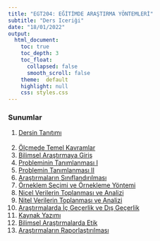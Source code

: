 ```yaml
---
title: "EGT204: EĞİTİMDE ARAŞTIRMA YÖNTEMLERİ"
subtitle: "Ders Iceriği"
date: "18/01/2022"
output: 
  html_document:
    toc: true
    toc_depth: 3
    toc_float: 
      collapsed: false
      smooth_scroll: false
    theme:  default
    highlight: null
    css: styles.css
---
```


### Sunumlar

1. [Dersin Tanıtımı](sunum/01.html)  
<br>
2. [Ölçmede Temel Kavramlar](sunum/02.html)
3. [Bilimsel Araştırmaya Giriş](sunum/03.html) 
4. [Probleminin Tanımlanması I](sunum/04.html) 
5. [Problemin Tanımlanması II](sunum/05.html) 
6. [Araştırmaların Sınıflandırılması](sunum/06.html) 
8. [Örneklem Seçimi ve Örnekleme Yöntemi](sunum/08.html) 
9. [Nicel Verilerin Toplanması ve Analizi](sunum/09.html) 
10. [Nitel Verilerin Toplanması ve Analizi](sunum/10.html) 
11. [Araştırmalarda İç Geçerlik ve Dış Geçerlik](sunum/11.html) 
12. [Kaynak Yazımı](sunum/12.html) 
13. [Bilimsel Araştırmalarda Etik](sunum/13.html) 
14. [Araştırmaların Raporlaştırılması](sunum/14.html) 